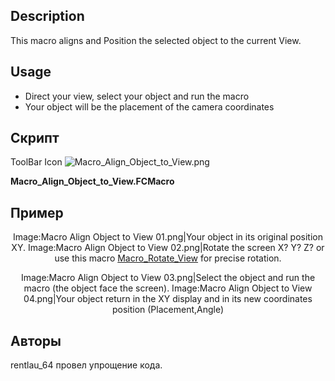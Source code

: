 <languages/>
{{Macro
|Name=Macro Align Object to View
|Icon=Macro_Align_Object_to_View.png
|Description=This macro aligns the selected object to the current View.
|Author=Mario52
|Version=0.1
|Date=2015-01-16
|FCVersion=All
|Download=[https://www.freecadweb.org/wiki/images/f/f4/Macro_Align_Object_to_View.png ToolBar Icon]
|SeeAlso=[[File:FCCamera 00.png|32px|FCCamera]] [[Macro_FCCamera|Macro_FCCamera]]
}}

==Description==
This macro aligns and Position the selected object to the current View.

==Usage==
* Direct your view, select your object and run the macro
* Your object will be the placement of the camera coordinates

<span id="Script"></span>
==Скрипт==
ToolBar Icon [[Image:Macro_Align_Object_to_View.png]] 

'''Macro_Align_Object_to_View.FCMacro'''

{{MacroCode|code=
# This macro place your object selected to the position ActiveView (camera)
# extact FCCamera
# 16/01/2015

__title__  ="Align Object to View"
__author__ = "Mario52"
__date__   = "16/01/2015"
__version__= "0.1"

import pivy
from pivy import coin

sel = FreeCADGui.Selection.getSelection()
Nameelement = sel[0].Name
App.Console.PrintMessage(str(Nameelement)+"\n")

pl = FreeCAD.Placement()
pl.Rotation = FreeCADGui.ActiveDocument.ActiveView.getCameraOrientation()
pl.Base = FreeCAD.Vector(0.0,0.0,0.0)

App.ActiveDocument.getObject(Nameelement).Placement=pl

}}

<span id="Example"></span>
==Пример==

<center>
<gallery widths="300" heights="200" perrow="2">
Image:Macro Align Object to View 01.png|Your object in its original position XY.
Image:Macro Align Object to View 02.png|Rotate the screen X? Y? Z? or use this macro [[Macro_Rotate_View|Macro_Rotate_View]] for precise rotation.
</gallery>
</center>

<center>
<gallery widths="300" heights="200" perrow="2">
Image:Macro Align Object to View 03.png|Select the object and run the macro (the object face the screen).
Image:Macro Align Object to View 04.png|Your object return in the XY display and in its new coordinates position (Placement,Angle)
</gallery>
</center>

==Авторы==
rentlau_64 провел упрощение кода.

{{clear}}